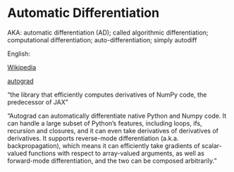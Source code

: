 # Automatic Differentiation

AKA: automatic differentiation (AD);  called algorithmic differentiation;  computational differentiation; auto-differentiation; simply autodiff

English: 

[Wikipedia](https://en.wikipedia.org/wiki/Automatic_differentiation)

[autograd](https://github.com/hips/autograd)

"the library that efficiently computes derivatives of NumPy code, the predecessor of JAX"

"Autograd can automatically differentiate native Python and Numpy code. It can handle a large subset of Python's features, including loops, ifs, recursion and closures, and it can even take derivatives of derivatives of derivatives. It supports reverse-mode differentiation (a.k.a. backpropagation), which means it can efficiently take gradients of scalar-valued functions with respect to array-valued arguments, as well as forward-mode differentiation, and the two can be composed arbitrarily."